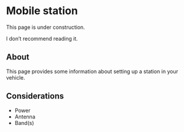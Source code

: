 # Mobile station {-}

::: {.callout-warning}
This page is under construction.

I don't recommend reading it.
:::

## About {-}

This page provides some information about setting up a station in your vehicle.

## Considerations {-}

- Power
- Antenna
- Band(s)

